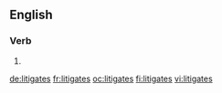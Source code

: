 ==English==

===Verb===
{{head|en|verb form}}

# {{en-third-person singular of|litigate}}

[[de:litigates]]
[[fr:litigates]]
[[oc:litigates]]
[[fi:litigates]]
[[vi:litigates]]